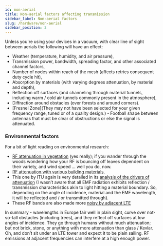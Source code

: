```yaml
---
id: non-aerial
title: Non-aerial factors affecting transmission
sidebar_label: Non-aerial factors
slug: /hardware/non-aerial
sidebar_position: 2
---
```


Unless you're using your devices in a vacuum, with clear line of sight between aerials the following will have an effect:

- Weather (temperature, humidity, and air pressure),
- Transmission power, bandwidth, spreading factor, and other associated channel factors,
- Number of nodes within reach of the mesh (affects retries consequent duty cycle hit),
- Absorption by materials (with varying degrees attenuation, by material and depth),
- Reflection off surfaces (and channeling through material tunnels, including warm / cold air tunnels commonly present in the atmosphere),
- Diffraction around obstacles (over forests and around corners).
- [Fresnel Zone](They may not have been selected for your given frequency range, tuned or of a quality design.) - Football shape between antennas that must be clear of obstructions or else the signal is attenuated.

### Environmental factors

For a bit of light reading on environmental research:

- [RF attenuation in vegetation](https://web.archive.org/web/20201216041455/https://www.itu.int/dms_pubrec/itu-r/rec/p/R-REC-P.833-9-201609-I!!PDF-E.pdf) (yes really); if you wander through the woods wondering how your RF is bouncing off leaves dependent on their variety, and wind speed … well you do, now.
- [RF attenuation with various building materials](https://www.ofcom.org.uk/__data/assets/pdf_file/0016/84022/building_materials_and_propagation.pdf).
- This one by ITU again is very detailed in its [analysis of the drivers of attenuation](https://web.archive.org/web/20211005174833/https://www.itu.int/dms_pubrec/itu-r/rec/p/R-REC-P.2040-1-201507-I!!PDF-E.pdf) (I wasn’t aware that all EMF radiation exhibits reflection / transmission characteristics akin to light hitting a material boundary. So, depending on the angle of incidence, material and the EMF wavelength, it will be reflected and / or transmitted through).
- These RF bands are also made more [noisy by adjacent LTE](https://www.ofcom.org.uk/__data/assets/pdf_file/0023/55922/lte-coexistence.pdf)

In summary - wavelengths in Europe fair well in plain sight, curve over not-so-tall obstacles (including trees), and they reflect off surfaces at low angles of incidence. They go through humans without much attenuation; but not brick, stone, or anything with more attenuation than glass / Kevlar. Oh, and don’t sit under an LTE tower and expect it to be plain sailing. RF emissions at adjacent frequencies can interfere at a high enough power.
